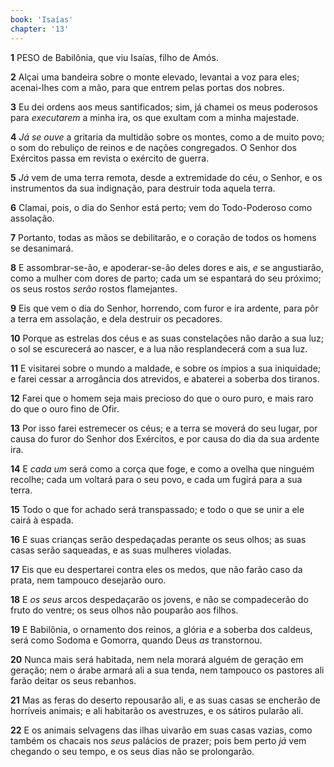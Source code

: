 ```yaml
---
book: 'Isaías'
chapter: '13'
---
```


**1** PESO de Babilônia, que viu Isaías, filho de Amós.

**2** Alçai uma bandeira sobre o monte elevado, levantai a voz para eles; acenai-lhes com a mão, para que entrem pelas portas dos nobres.

**3** Eu dei ordens aos meus santificados; sim, já chamei os meus poderosos para _executarem_ a minha ira, os que exultam com a minha majestade.

**4** _Já se ouve_ a gritaria da multidão sobre os montes, como a de muito povo; o som do rebuliço de reinos e de nações congregados. O Senhor dos Exércitos passa em revista o exército de guerra.

**5** _Já_ vem de uma terra remota, desde a extremidade do céu, o Senhor, e os instrumentos da sua indignação, para destruir toda aquela terra.

**6** Clamai, pois, o dia do Senhor está perto; vem do Todo-Poderoso como assolação.

**7** Portanto, todas as mãos se debilitarão, e o coração de todos os homens se desanimará.

**8** E assombrar-se-ão, e apoderar-se-ão deles dores e ais, _e_ se angustiarão, como a mulher com dores de parto; cada um se espantará do seu próximo; os seus rostos _serão_ rostos flamejantes.

**9** Eis que vem o dia do Senhor, horrendo, com furor e ira ardente, para pôr a terra em assolação, e dela destruir os pecadores.

**10** Porque as estrelas dos céus e as suas constelações não darão a sua luz; o sol se escurecerá ao nascer, e a lua não resplandecerá com a sua luz.

**11** E visitarei sobre o mundo a maldade, e sobre os ímpios a sua iniquidade; e farei cessar a arrogância dos atrevidos, e abaterei a soberba dos tiranos.

**12** Farei que o homem seja mais precioso do que o ouro puro, e mais raro do que o ouro fino de Ofir.

**13** Por isso farei estremecer os céus; e a terra se moverá do seu lugar, por causa do furor do Senhor dos Exércitos, e por causa do dia da sua ardente ira.

**14** E _cada um_ será como a corça que foge, e como a ovelha que ninguém recolhe; cada um voltará para o seu povo, e cada um fugirá para a sua terra.

**15** Todo o que for achado será transpassado; e todo o que se unir a ele cairá à espada.

**16** E suas crianças serão despedaçadas perante os seus olhos; as suas casas serão saqueadas, e as suas mulheres violadas.

**17** Eis que eu despertarei contra eles os medos, que não farão caso da prata, nem tampouco desejarão ouro.

**18** E _os seus_ arcos despedaçarão os jovens, e não se compadecerão do fruto do ventre; os seus olhos não pouparão aos filhos.

**19** E Babilônia, o ornamento dos reinos, a glória _e_ a soberba dos caldeus, será como Sodoma e Gomorra, quando Deus _as_ transtornou.

**20** Nunca mais será habitada, nem nela morará alguém de geração em geração; nem o árabe armará ali a sua tenda, nem tampouco os pastores ali farão deitar os seus rebanhos.

**21** Mas as feras do deserto repousarão ali, e as suas casas se encherão de horríveis animais; e ali habitarão os avestruzes, e os sátiros pularão ali.

**22** E os animais selvagens das ilhas uivarão em suas casas vazias, como também os chacais nos _seus_ palácios de prazer; pois bem perto _já_ vem chegando o seu tempo, e os seus dias não se prolongarão.
